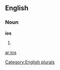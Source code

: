 
==English==

===Noun===
'''ios'''

# {{plural of|[[io]]}}

[[Category:English plurals]]

[[ar:ios]]